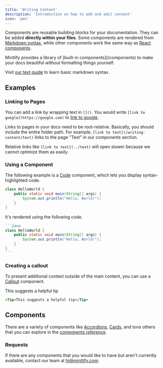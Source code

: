 ```yaml
---
title: 'Writing Content'
description: 'Introduction on how to add and edit content'
icon: 'pen'
---
```


Components are reusable building blocks for your documentation. They can be added **directly within your files**. Some components are rendered from [Markdown syntax](https://www.markdownguide.org/basic-syntax/), while other components work the same way as [React components](https://reactjs.org/docs/components-and-props.html).

<Tip>
  Mintlify provides a library of [built-in components](/components) to make your
  docs beautiful without formatting things yourself.
</Tip>

Visit [our text guide](/writing-content/text) to learn basic markdown syntax.

## Examples

### Linking to Pages

You can add a link by wrapping text in `[]()`. You would write `[link to google](https://google.com)` to [link to google](https://google.com).

Links to pages in your docs need to be root-relative. Basically, you should include the entire folder path. For example, `[link to text](/writing-content/text)` links to the page "Text" in our components section.

Relative links like `[link to text](../text)` will open slower because we cannot optimize them as easily.

### Using a Component

The following example is a [Code](/writing-content/code) component, which lets you display syntax-highlighted code.

```java
class HelloWorld {
    public static void main(String[] args) {
        System.out.println("Hello, World!");
    }
}
```

It's rendered using the following code.

````md
```java
class HelloWorld {
    public static void main(String[] args) {
        System.out.println("Hello, World!");
    }
}
```
````

### Creating a callout

To present additional context outside of the main content, you can use a [Callout](/components/callouts) component.

<Tip>This suggests a helpful tip</Tip>

```md
<Tip>This suggests a helpful tip</Tip>
```

## Components

There are a variety of components like [Accordions](/components/accordion), [Cards](/components/card), and tons others that you can explore in the [components reference](/components).

### Requests

If there are any components that you would like to have but aren't currently available, contact our team at [hi@mintlify.com](mailto:hi@mintlify.com).
